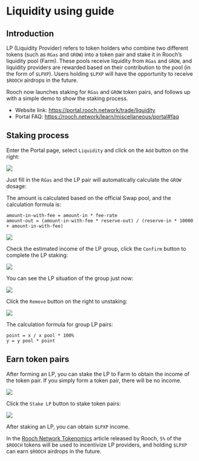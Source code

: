 # Liquidity using guide

## Introduction

LP (Liquidity Provider) refers to token holders who combine two different tokens (such as `RGas` and `GROW`) into a token pair and stake it in Rooch’s liquidity pool (Farm). These pools receive liquidity from `RGas` and `GROW`, and liquidity providers are rewarded based on their contribution to the pool (in the form of `$LPXP`). Users holding `$LPXP` will have the opportunity to receive `$ROOCH` airdrops in the future.

Rooch now launches staking for `RGas` and `GROW` token pairs, and follows up with a simple demo to show the staking process.

- Website link: https://portal.rooch.network/trade/liquidity
- Portal FAQ: https://rooch.network/learn/miscellaneous/portal#faq

## Staking process

Enter the Portal page, select `Liquidity` and click on the `Add` button on the right:

![](/docs/portal/liquidity/liquidity-home.png)

Just fill in the `RGas` and the LP pair will automatically calculate the `GROW` dosage:

The amount is calculated based on the official Swap pool, and the calculation formula is:

```
amount-in-with-fee = amount-in * fee-rate
amount-out = (amount-in-with-fee * reserve-out) / (reserve-in * 10000 + amount-in-with-fee)
```

![](/docs/portal/liquidity/liquidity-add.png)

Check the estimated income of the LP group, click the `Confirm` button to complete the LP staking:

![](/docs/portal/liquidity/liquidity-confirm.png)

You can see the LP situation of the group just now:

![](/docs/portal/liquidity/liquidity-your.png)

Click the `Remove` button on the right to unstaking:

![](/docs/portal/liquidity/liquidity-remove.png)

The calculation formula for group LP pairs:

```
point = x / x pool * 100%
y = y pool * point
```

## Earn token pairs

After forming an LP, you can stake the LP to Farm to obtain the income of the token pair. If you simply form a token pair, there will be no income.

![](/docs/portal/liquidity/liquidity-farm.png)

Click the `Stake LP` button to stake token pairs:

![](/docs/portal/liquidity/liquidity-stake-lp.png)

After staking an LP, you can obtain `$LPXP` income.

In the [Rooch Network Tokenomics](https://rooch.network/blog/rooch-network-tokenomics) article released by Rooch, `5%` of the `$ROOCH` tokens will be used to incentivize LP providers, and holding `$LPXP` can earn `$ROOCH` airdrops in the future.
